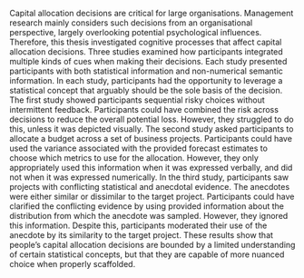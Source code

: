 Capital allocation decisions are critical for large organisations. Management
research mainly considers such decisions from an organisational perspective,
largely overlooking potential psychological influences. Therefore, this thesis
investigated cognitive processes that affect capital allocation decisions. Three
studies examined how participants integrated multiple kinds of cues when making
their decisions. Each study presented participants with both statistical
information and non-numerical semantic information. In each study, participants
had the opportunity to leverage a statistical concept that arguably should be
the sole basis of the decision. The first study showed participants sequential
risky choices without intermittent feedback. Participants could have combined
the risk across decisions to reduce the overall potential loss. However, they
struggled to do this, unless it was depicted visually. The second study asked
participants to allocate a budget across a set of business projects.
Participants could have used the variance associated with the provided forecast
estimates to choose which metrics to use for the allocation. However, they only
appropriately used this information when it was expressed verbally, and did not
when it was expressed numerically. In the third study, participants saw projects
with conflicting statistical and anecdotal evidence. The anecdotes were either
similar or dissimilar to the target project. Participants could have clarified
the conflicting evidence by using provided information about the distribution
from which the anecdote was sampled. However, they ignored this information.
Despite this, participants moderated their use of the anecdote by its similarity
to the target project. These results show that people's capital allocation
decisions are bounded by a limited understanding of certain statistical
concepts, but that they are capable of more nuanced choice when properly
scaffolded.
